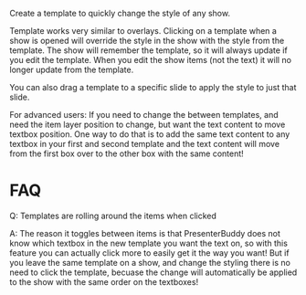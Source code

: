 Create a template to quickly change the style of any show.

Template works very similar to overlays. Clicking on a template when a show is opened will override the style in the show with the style from the template. The show will remember the template, so it will always update if you edit the template. When you edit the show items (not the text) it will no longer update from the template.

You can also drag a template to a specific slide to apply the style to just that slide.

<CardGroup cols="1">
  <Card title="TIP">
  For advanced users: If you need to change the between templates, and need the item layer position to change, but want the text content to move textbox position. One way to do that is to add the same text content to any textbox in your first and second template and the text content will move from the first box over to the other box with the same content!
  </Card>
</CardGroup>

# FAQ
Q: Templates are rolling around the items when clicked

A: The reason it toggles between items is that PresenterBuddy does not know which textbox in the new template you want the text on, so with this feature you can actually click more to easily get it the way you want! But if you leave the same template on a show, and change the styling there is no need to click the template, becuase the change will automatically be applied to the show with the same order on the textboxes!

